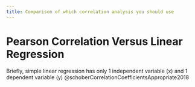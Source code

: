 ```yaml
---
title: Comparison of which correlation analysis you should use
---
```


# Pearson Correlation Versus Linear Regression

Briefly, simple linear regression has only 1 independent variable (x) and 1 dependent variable (y) @schoberCorrelationCoefficientsAppropriate2018